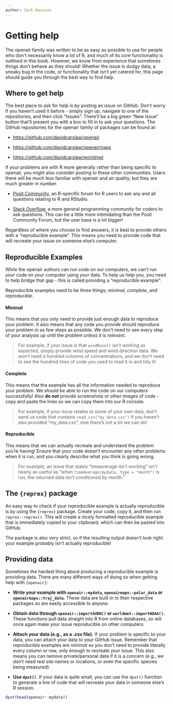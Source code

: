 ```yaml
---
author: Jack Davison
---
```


# Getting help

The [openair]{.pkg} family was written to be as easy as possible to use for people who don't necessarily know a lot of R, and much of its core functionality is outlined in this book. However, we know from experience that sometimes things don't behave as they should! Whether the issue is dodgy data, a sneaky bug in the code, or functionality that isn't yet catered for, this page should guide you through the best way to find help.

## Where to get help {#sec-where}

The best place to ask for help is by posting an issue on GitHub. Don't worry if you haven't used it before - simply sign up, navigate to one of the repositories, and then click "Issues". There'll be a big green "New Issue" button that'll present you with a box to fill in to ask your questions. The GitHub repositories for the [openair]{.pkg} family of packages can be found at:

* <https://github.com/davidcarslaw/openair>

* <https://github.com/davidcarslaw/openairmaps>

* <https://github.com/davidcarslaw/worldmet>

If your problems are with R more generally rather than being specific to [openair]{.pkg}, you might also consider posting to these other communities. Users there will be much less familiar with [openair]{.pkg} and air quality, but they are much greater in number. 

* [Posit Community](https://community.rstudio.com/), an R-specific forum for R users to ask any and all questions relating to R and RStudio.

* [Stack Overflow](https://stackoverflow.com/), a more general programming community for coders to ask questions. This can be a little more intimidating than the Posit Community Forum, but the user base is a lot bigger!

Regardless of where you choose to find answers, it is best to provide others with a "reproducible example". This means you need to provide code that will recreate your issue on someone else's computer.

## Reproducible Examples {#sec-reprex}

While the [openair]{.pkg} authors can run code on our computers, we can't run *your* code on *your* computer using *your* data. To help us help you, you need to help bridge that gap - this is called providing a "reproducible example".

Reproducible examples need to be three things; *minimal*, *complete*, and *reproducible*.

#### Minimal {-}

This means that you only need to provide just enough data to reproduce your problem. It also means that any code you provide should reproduce your problem in as few steps as possible. We don't need to see every step of your analysis up until the problem *unless it is relevant*.

> For example, if your issue is that `windRose()` isn't working as expected, simply provide wind speed and wind direction data. We won't need a hundred columns of concentrations, and we don't need to see the hundred lines of code you used to read it in and tidy it!

#### Complete {-}

This means that the example has all the information needed to reproduce your problem. We should be able to run the code on our computers successfully! Also **do not** provide screenshots or other images of code - copy and paste the lines so we can copy them into our R console.

> For example, if your issue relates to some of your own data, don't send us code that contains `read_csv("my_data.csv")` if you haven't also provided "my_data.csv", else there's not a lot we can do!

#### Reproducible {-}

This means that we can actually recreate and understand the problem you're having! Ensure that your code doesn't encounter any *other* problems when it is run, and you clearly describe what you think is going wrong.

> For example, an issue that states "timeaverage isn't working" isn't nearly as useful as "when `timeAverage(mydata, type = "month")` is run, the returned data isn't conditioned by month."

::: {.callout-tip}
## The `{reprex}` package

An easy way to check if your reproducible example is actually reproducible is by using the `{reprex}` package. Create your code, copy it, and then run `reprex::reprex()`. This will create a nicely formatted reproducible example that is immediately copied to your clipboard, which can then be pasted into GitHub.

The package is also very strict, so if the resulting output doesn't look right your example probably isn't actually reproducible!
:::

## Providing data

Sometimes the hardest thing about producing a reproducible example is providing data. There are many different ways of doing so when getting help with `{openair}`:

* **Write your example with `openair::mydata`, `openairmaps::polar_data` or `openairmaps::traj_data`.** These data are built in to their respective packages so are easily accessible to anyone.

* **Obtain data through `openair::importAURN()` or `worldmet::importNOAA()`.** These functions pull data straight into R from online databases, so will once again make your issue reproducible on other computers.

* **Attach your data (e.g., as a .csv file).** If your problem is specific to your data, you can attach your data to your GitHub issue. Remember that reproducible examples are *minimal* so you don't need to provide literally every column or row, only enough to recreate your issue. This also means you can remove private/personal data if it is a concern (e.g., we don't need real site names or locations, or even the specific species being measured).

* **Use `dput()`**. If your data is quite small, you can use the `dput()` function to generate a line of code that will recreate your data in someone else's R session.

```r
dput(head(openair::mydata))
```